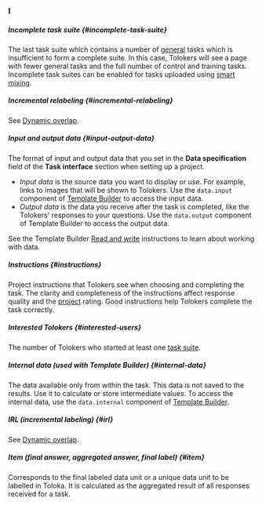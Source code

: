 ### I

##### Incomplete task suite {#incomplete-task-suite}

The last task suite which contains a number of [general](#general-task) tasks which is insufficient to form a complete suite. In this case, Tolokers will see a page with fewer general tasks and the full number of control and training tasks. Incomplete task suites can be enabled for tasks uploaded using [smart mixing](#smart-mixing).

##### Incremental relabeling {#incremental-relabeling}

See [Dynamic overlap](#dynamic-overlap).

##### Input and output data {#input-output-data}

The format of input and output data that you set in the **Data specification** field of the **Task interface** section when setting up a project.

  - _Input data_ is the source data you want to display or use. For example, links to images that will be shown to Tolokers. Use the `data.input` component of [Template Builder](/docs/template-builder/) to access the input data.
  - _Output data_ is the data you receive after the task is completed, like the Tolokers' responses to your questions. Use the `data.output` component of Template Builder to access the output data.

See the Template Builder [Read and write](/docs/template-builder/operations/input-output-data) instructions to learn about working with data.

##### Instructions {#instructions}

Project instructions that Tolokers see when choosing and completing the task. The clarity and completeness of the instructions affect response quality and the [project](#project) rating. Good instructions help Tolokers complete the task correctly.

##### Interested Tolokers {#interested-users}

The number of Tolokers who started at least one [task suite](#task-suite).

##### Internal data (used with Template Builder) {#internal-data}

The data available only from within the task. This data is not saved to the results. Use it to calculate or store intermediate values. To access the internal data, use the `data.internal` component of [Template Builder](/docs/template-builder/operations/input-output-data).

##### IRL (incremental labeling) {#irl}

See [Dynamic overlap](#dynamic-overlap).

##### Item (final answer, aggregated answer, final label) {#item}

Corresponds to the final labeled data unit or a unique data unit to be labelled in Toloka. It is calculated as the aggregated result of all responses received for a task.

